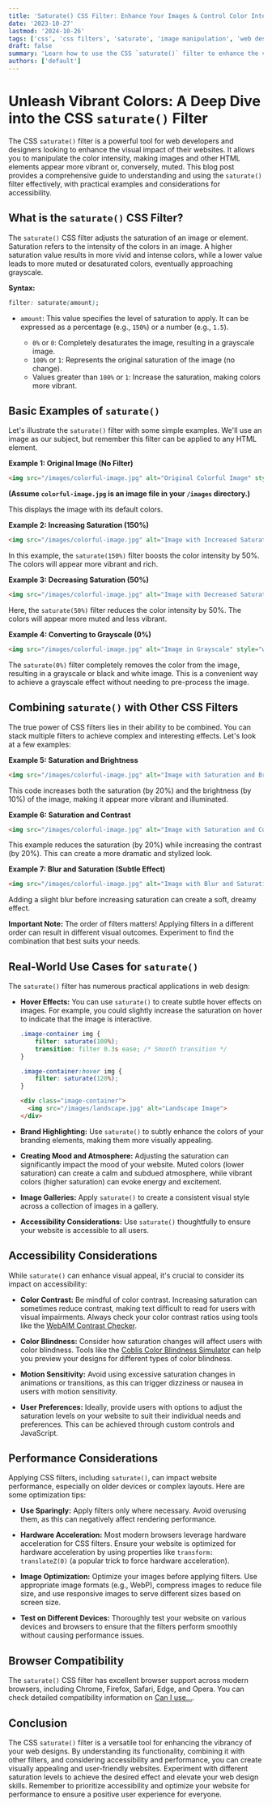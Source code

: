 ```yaml
---
title: 'Saturate() CSS Filter: Enhance Your Images & Control Color Intensity (with Examples)'
date: '2023-10-27'
lastmod: '2024-10-26'
tags: ['css', 'css filters', 'saturate', 'image manipulation', 'web design', 'frontend development', 'color theory']
draft: false
summary: 'Learn how to use the CSS `saturate()` filter to enhance the vibrancy of your images and control the intensity of colors in your web design. Explore practical examples and understand how it impacts visual appeal and accessibility.'
authors: ['default']
---
```


# Unleash Vibrant Colors: A Deep Dive into the CSS `saturate()` Filter

The CSS `saturate()` filter is a powerful tool for web developers and designers looking to enhance the visual impact of their websites.  It allows you to manipulate the color intensity, making images and other HTML elements appear more vibrant or, conversely, muted.  This blog post provides a comprehensive guide to understanding and using the `saturate()` filter effectively, with practical examples and considerations for accessibility.

## What is the `saturate()` CSS Filter?

The `saturate()` CSS filter adjusts the saturation of an image or element. Saturation refers to the intensity of the colors in an image.  A higher saturation value results in more vivid and intense colors, while a lower value leads to more muted or desaturated colors, eventually approaching grayscale.

**Syntax:**

```css
filter: saturate(amount);
```

*   `amount`:  This value specifies the level of saturation to apply. It can be expressed as a percentage (e.g., `150%`) or a number (e.g., `1.5`).

    *   `0%` or `0`:  Completely desaturates the image, resulting in a grayscale image.
    *   `100%` or `1`:  Represents the original saturation of the image (no change).
    *   Values greater than `100%` or `1`: Increase the saturation, making colors more vibrant.

## Basic Examples of `saturate()`

Let's illustrate the `saturate()` filter with some simple examples.  We'll use an image as our subject, but remember this filter can be applied to any HTML element.

**Example 1: Original Image (No Filter)**

```html
<img src="/images/colorful-image.jpg" alt="Original Colorful Image" style="width: 300px;">
```

**(Assume `colorful-image.jpg` is an image file in your `/images` directory.)**

This displays the image with its default colors.

**Example 2: Increasing Saturation (150%)**

```html
<img src="/images/colorful-image.jpg" alt="Image with Increased Saturation" style="width: 300px; filter: saturate(150%);">
```

In this example, the `saturate(150%)` filter boosts the color intensity by 50%. The colors will appear more vibrant and rich.

**Example 3: Decreasing Saturation (50%)**

```html
<img src="/images/colorful-image.jpg" alt="Image with Decreased Saturation" style="width: 300px; filter: saturate(50%);">
```

Here, the `saturate(50%)` filter reduces the color intensity by 50%. The colors will appear more muted and less vibrant.

**Example 4: Converting to Grayscale (0%)**

```html
<img src="/images/colorful-image.jpg" alt="Image in Grayscale" style="width: 300px; filter: saturate(0%);">
```

The `saturate(0%)` filter completely removes the color from the image, resulting in a grayscale or black and white image.  This is a convenient way to achieve a grayscale effect without needing to pre-process the image.

## Combining `saturate()` with Other CSS Filters

The true power of CSS filters lies in their ability to be combined. You can stack multiple filters to achieve complex and interesting effects. Let's look at a few examples:

**Example 5:  Saturation and Brightness**

```html
<img src="/images/colorful-image.jpg" alt="Image with Saturation and Brightness Filters" style="width: 300px; filter: saturate(120%) brightness(110%);">
```

This code increases both the saturation (by 20%) and the brightness (by 10%) of the image, making it appear more vibrant and illuminated.

**Example 6:  Saturation and Contrast**

```html
<img src="/images/colorful-image.jpg" alt="Image with Saturation and Contrast Filters" style="width: 300px; filter: saturate(80%) contrast(120%);">
```

This example reduces the saturation (by 20%) while increasing the contrast (by 20%).  This can create a more dramatic and stylized look.

**Example 7: Blur and Saturation (Subtle Effect)**

```html
<img src="/images/colorful-image.jpg" alt="Image with Blur and Saturation Filters" style="width: 300px; filter: blur(2px) saturate(110%);">
```

Adding a slight blur before increasing saturation can create a soft, dreamy effect.

**Important Note:**  The order of filters matters!  Applying filters in a different order can result in different visual outcomes. Experiment to find the combination that best suits your needs.

## Real-World Use Cases for `saturate()`

The `saturate()` filter has numerous practical applications in web design:

*   **Hover Effects:**  You can use `saturate()` to create subtle hover effects on images.  For example, you could slightly increase the saturation on hover to indicate that the image is interactive.

    ```css
    .image-container img {
        filter: saturate(100%);
        transition: filter 0.3s ease; /* Smooth transition */
    }

    .image-container:hover img {
        filter: saturate(120%);
    }
    ```

    ```html
    <div class="image-container">
      <img src="/images/landscape.jpg" alt="Landscape Image">
    </div>
    ```

*   **Brand Highlighting:**  Use `saturate()` to subtly enhance the colors of your branding elements, making them more visually appealing.

*   **Creating Mood and Atmosphere:**  Adjusting the saturation can significantly impact the mood of your website. Muted colors (lower saturation) can create a calm and subdued atmosphere, while vibrant colors (higher saturation) can evoke energy and excitement.

*   **Image Galleries:**  Apply `saturate()` to create a consistent visual style across a collection of images in a gallery.

*   **Accessibility Considerations:**  Use `saturate()` thoughtfully to ensure your website is accessible to all users.

## Accessibility Considerations

While `saturate()` can enhance visual appeal, it's crucial to consider its impact on accessibility:

*   **Color Contrast:** Be mindful of color contrast.  Increasing saturation can sometimes reduce contrast, making text difficult to read for users with visual impairments.  Always check your color contrast ratios using tools like the [WebAIM Contrast Checker](https://webaim.org/resources/contrastchecker/).

*   **Color Blindness:**  Consider how saturation changes will affect users with color blindness. Tools like the [Coblis Color Blindness Simulator](https://www.color-blindness.com/coblis-color-blindness-simulator/) can help you preview your designs for different types of color blindness.

*   **Motion Sensitivity:**  Avoid using excessive saturation changes in animations or transitions, as this can trigger dizziness or nausea in users with motion sensitivity.

*   **User Preferences:**  Ideally, provide users with options to adjust the saturation levels on your website to suit their individual needs and preferences.  This can be achieved through custom controls and JavaScript.

## Performance Considerations

Applying CSS filters, including `saturate()`, can impact website performance, especially on older devices or complex layouts.  Here are some optimization tips:

*   **Use Sparingly:**  Apply filters only where necessary. Avoid overusing them, as this can negatively affect rendering performance.

*   **Hardware Acceleration:**  Most modern browsers leverage hardware acceleration for CSS filters.  Ensure your website is optimized for hardware acceleration by using properties like `transform: translateZ(0)` (a popular trick to force hardware acceleration).

*   **Image Optimization:**  Optimize your images before applying filters.  Use appropriate image formats (e.g., WebP), compress images to reduce file size, and use responsive images to serve different sizes based on screen size.

*   **Test on Different Devices:**  Thoroughly test your website on various devices and browsers to ensure that the filters perform smoothly without causing performance issues.

## Browser Compatibility

The `saturate()` CSS filter has excellent browser support across modern browsers, including Chrome, Firefox, Safari, Edge, and Opera.  You can check detailed compatibility information on [Can I use...](https://caniuse.com/?search=saturate%20filter).

## Conclusion

The CSS `saturate()` filter is a versatile tool for enhancing the vibrancy of your web designs. By understanding its functionality, combining it with other filters, and considering accessibility and performance, you can create visually appealing and user-friendly websites. Experiment with different saturation levels to achieve the desired effect and elevate your web design skills. Remember to prioritize accessibility and optimize your website for performance to ensure a positive user experience for everyone.